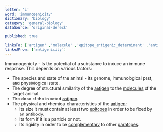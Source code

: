 ```yaml
---
letter: 'i'
word: 'immunogenicity'
dictionary: 'biology'
category: 'general-biology'
dataSource: 'original-dereck'

published: true

linksTo: ['antigen' ,'molecule' ,'epitope_antigenic_determinant' ,'antibody' ,'complementary' ,'paratope_antigen_binding_site']
linkedFrom: ['antigenicity']
---
```


<a id="immunogenicity">Immunogenicity</a> - Is the potential of a substance to induce an immune response. This depends on various factors:
- The species and state of the animal - its genome, immunological past, and physiological state.
- The degree of structural similarity of the [antigen](#antigen) to the [molecules](#molecule) of the target animal.
- The dose of the injected [antigen](#antigen).
- The physical and chemical characteristics of the [antigen](#antigen):  
   - Its size it must contain at least two [epitopes](#epitope_antigenic_determinant) in order to be fixed by an [antibody](#antibody).  
   - Its form if it is a particle or not.  
   - Its rigidity in order to be [complementary](#complementary) to other [paratopes](#paratope_antigen_binding_site).